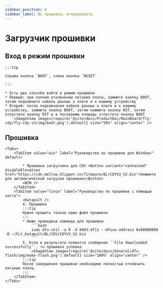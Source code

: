 ```yaml
---
sidebar_position: 9
sidebar_label: BL прошивка, игнорировать
---
```









# Загрузчик прошивки

## Вход в режим прошивки

    :::tip
 
    Справа кнопка `BOOT`, слева кнопка `RESET`

    :::

    * Есть два способа войти в режим прошивки
    * Первый: при полном отключении питания платы, зажмите кнопку BOOT, затем подключите кабель данных к плате и к вашему устройству
    * Второй: после подключения кабеля данных к плате и к вашему устройству, зажмите кнопку BOOT, затем нажмите кнопку RST, затем отпустите кнопку RST и в последнюю очередь отпустите кнопку BOOT
        <ImageView image={require('@site/docs/ProductDoc/MainBoard/fly-cdy/fly-cdy-v3/img/boot.png').default} size="50%" align="center" />

## Прошивка

    <Tabs>
        <TabItem value="win" label="Руководство по прошивке для Windows" default>

            * Прошивка загрузчика для CDV <Button variant="contained" disableElevation href="https://cdn.mellow.klipper.cn/firmware/BL/CDYV3_V2.bin">Нажмите для автоматической загрузки прошивки</Button>
            <WIN />
        </TabItem>
        <TabItem value="linux" label="Руководство по прошивке с помощью хоста">
            <Katapult />
            4. Прошивка
            :::tip
            Нужно прошить только один файл прошивки
            :::
            * Ниже приведена команда для прошивки
                ```bash
                sudo dfu-util -a 0 -d 0483:df11 --dfuse-address 0x08000000 -D ~/FLY_Katapult/BL/CDV/CDYV3_V2.bin
                ```
            5. Если в результате появится сообщение ``File downloaded successfully``, то прошивка успешна
                <ImageView image={require('@site/docs/General/dfu-flash/img/make-flash.png').default} size="100%" align="center" />
            :::tip
            После завершения прошивки необходимо полностью отключить питание платы.
            :::
        </TabItem>
    </Tabs>